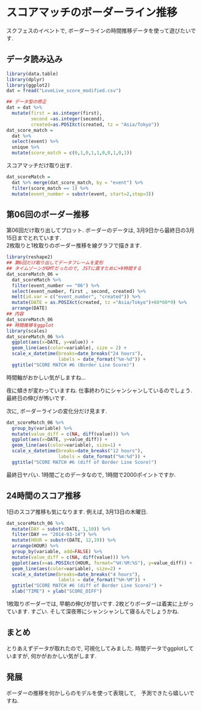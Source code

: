 スコアマッチのボーダーライン推移
===

スクフェスのイベントで, ボーダーラインの時間推移データを使って遊びたいです. 

## データ読み込み

```r
library(data.table)
library(dplyr)
library(ggplot2)
dat = fread("LoveLive_score_modified.csv")

## データ型の修正 
dat = dat %>% 
  mutate(first = as.integer(first), 
         second =as.integer(second), 
         created=as.POSIXct(created, tz = "Asia/Tokyo"))
dat_score_match = 
  dat %>% 
  select(event) %>% 
  unique %>% 
  mutate(score_match = c(0,1,0,1,1,0,0,1,0,1))

```

スコアマッチだけ取り出す. 
```r
dat_scoreMatch = 
  dat %>% merge(dat_score_match, by = "event") %>% 
  filter(score_match == 1) %>% 
  mutate(event_number = substr(event, start=2,stop=3))

```

## 第06回のボーダー推移
第06回だけ取り出してプロット. 
ボーダーのデータは, 3月9日から最終日の3月15日までとれています.  
2枚取りと1枚取りのボーダー推移を線グラフで描きます.
```r
library(reshape2)
## 第6回だけ取り出してデータフレームを変形
## タイムゾーンがGMTだったので, JSTに直すために+9時間する
dat_scoreMatch_06 = 
  dat_scoreMatch %>% 
  filter(event_number == "06") %>% 
  select(event_number, first , second, created) %>% 
  melt(id.var = c("event_number", "created")) %>% 
  mutate(DATE = as.POSIXct(created, tz ="Asia/Tokyo")+60*60*9) %>% 
  arrange(DATE)
## 内容
dat_scoreMatch_06
## 時間推移をggplot
library(scales)
dat_scoreMatch_06 %>% 
  ggplot(aes(x=DATE, y=value)) + 
  geom_line(aes(color=variable), size = 2) + 
  scale_x_datetime(breaks=date_breaks("24 hours"), 
                   labels = date_format("%m-%d")) + 
  ggtitle("SCORE MATCH #6 (Border Line Score)")
```

時間軸がおかしい気がしますね...

夜に傾きが変わっていますね. 仕事終わりにシャンシャンしているのでしょう.
最終日の伸びが怖いです.

次に, ボーダーラインの変化分だけ見ます. 
```r
dat_scoreMatch_06 %>% 
  group_by(variable) %>% 
  mutate(value_diff = c(NA, diff(value))) %>% 
  ggplot(aes(x=DATE, y=value_diff)) +
  geom_line(aes(color=variable), size=1) + 
  scale_x_datetime(breaks=date_breaks("12 hours"), 
                   labels = date_format("%m:%d")) + 
  ggtitle("SCORE MATCH #6 (diff of Border Line Score)")
```

最終日ヤバい.
1時間ごとのデータなので, 1時間で2000ポイントですか. 

## 24時間のスコア推移

1日のスコア推移も気になります. 例えば, 3月13日の木曜日.
```r
dat_scoreMatch_06 %>%
  mutate(DAY = substr(DATE, 1,10)) %>%
  filter(DAY == "2014-03-14") %>%
  mutate(HOUR = substr(DATE, 12,19)) %>%
  arrange(HOUR) %>% 
  group_by(variable, add=FALSE) %>% 
  mutate(value_diff = c(NA, diff(value))) %>% 
  ggplot(aes(x=as.POSIXct(HOUR, format="%H:%M:%S"), y=value_diff)) + 
  geom_line(aes(color=variable), size=2) + 
  scale_x_datetime(breaks=date_breaks("4 hours"), 
                   labels = date_format("%H-%M")) + 
  ggtitle("SCORE MATCH #6 (diff of Border Line Score)") + 
  xlab("TIME") + ylab("SCORE_DIFF")
```

1枚取りボーダーでは, 早朝の伸びが甘いです. 
2枚どりボーダーは着実に上がっています. すごい. 
そして深夜帯にシャンシャンして寝るんでしょうかね. 


## まとめ
とりあえずデータが取れたので, 可視化してみました. 
時間データでggplotしていますが, 何かがおかしい気がします. 

## 発展
ボーダーの推移を何かしらのモデルを使って表現して,　予測できたら嬉しいですね. 

